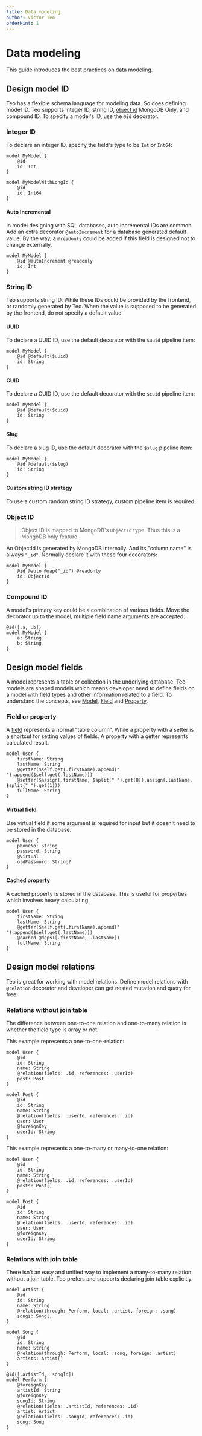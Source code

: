 ```yaml
---
title: Data modeling
author: Victor Teo
orderHint: 1
---
```


# Data modeling

This guide introduces the best practices on data modeling.

## Design model ID

Teo has a flexible schema language for modeling data. So does defining model ID. 
Teo supports integer ID, string ID, [object id](/concepts/components/teo-server/enum)
<span class="concept">MongoDB Only</span>, and compound ID. To specify a model's ID, use 
the `@id` decorator.

### Integer ID

To declare an integer ID, specify the field's type to be `Int` or `Int64`:

```teo
model MyModel {
    @id
    id: Int
}

model MyModelWithLongId {
    @id
    id: Int64
}
```

#### Auto Incremental

In model designing with SQL databases, auto incremental IDs are common. Add an 
extra decorator `@autoIncrement` for a database generated default value. By the
way, a `@readonly` could be added if this field is designed not to change 
externally.

```teo
model MyModel {
    @id @autoIncrement @readonly
    id: Int
}
```

### String ID

Teo supports string ID. While these IDs could be provided by the frontend, or 
randomly generated by Teo. When the value is supposed to be generated by the frontend,
do not specify a default value.

#### UUID

To declare a UUID ID, use the default decorator with the `$uuid` pipeline item:

```teo
model MyModel {
    @id @default($uuid)
    id: String
}
```

#### CUID

To declare a CUID ID, use the default decorator with the `$cuid` pipeline item:

```teo
model MyModel {
    @id @default($cuid)
    id: String
}
```

#### Slug

To declare a slug ID, use the default decorator with the `$slug` pipeline item:

```teo
model MyModel {
    @id @default($slug)
    id: String
}
```

#### Custom string ID strategy

To use a custom random string ID strategy, custom pipeline item is required.

### Object ID

> Object ID is mapped to MongoDB's `ObjectId` type. Thus this is a MongoDB only feature.

An ObjectId is generated by MongoDB internally. And its "column name" is always `"_id"`. 
Normally declare it with these four decorators:

```teo
model MyModel {
    @id @auto @map("_id") @readonly
    id: ObjectId
}
```

### Compound ID

A model's primary key could be a combination of various fields. Move the decorator up to the model,
multiple field name arguments are accepted.

```teo
@id([.a, .b])
model MyModel {
    a: String
    b: String
}
```

## Design model fields

A model represents a table or collection in the underlying database. Teo models are shaped models 
which means developer need to define fields on a model with field types and other information 
related to a field. To understand the concepts, see [Model](/concepts/components/teo-schema/model), 
[Field](/concepts/components/teo-schema/field) and 
[Property](/concepts/components/teo-schema/property).

### Field or property

A [field](/concepts/components/teo-schema/field) represents a normal "table column". While a property
with a setter is a shortcut for setting values of fields. A property with a getter represents calculated result.

```teo
model User {
    firstName: String
    lastName: String
    @getter($self.get(.firstName).append(" ").append($self.get(.lastName)))
    @setter($assign(.firstName, $split(" ").get(0)).assign(.lastName, $split(" ").get(1)))
    fullName: String
}
```

#### Virtual field

Use virtual field if some argument is required for input but it doesn't need to be stored in the database.

```teo
model User {
    phoneNo: String
    password: String
    @virtual
    oldPassword: String?
}
```

#### Cached property

A cached property is stored in the database. This is useful for properties which involves heavy calculating.

```teo
model User {
    firstName: String
    lastName: String
    @getter($self.get(.firstName).append(" ").append($self.get(.lastName)))
    @cached @deps([.firstName, .lastName])
    fullName: String
}
```

## Design model relations

Teo is great for working with model relations. Define model relations with `@relation` 
decorator and developer can get nested mutation and query for free.

### Relations without join table

The difference between one-to-one relation and one-to-many relation is whether the field type is array or not. 

This example represents a one-to-one-relation:

```teo
model User {
    @id
    id: String
    name: String
    @relation(fields: .id, references: .userId)
    post: Post
}

model Post {
    @id
    id: String
    name: String
    @relation(fields: .userId, references: .id)
    user: User
    @foreignKey
    userId: String
}
```

This example represents a one-to-many or many-to-one relation:

```teo
model User {
    @id
    id: String
    name: String
    @relation(fields: .id, references: .userId)
    posts: Post[]
}

model Post {
    @id
    id: String
    name: String
    @relation(fields: .userId, references: .id)
    user: User
    @foreignKey
    userId: String
}
```

### Relations with join table

There isn't an easy and unified way to implement a many-to-many relation without a join table.
Teo prefers and supports declaring join table explicitly.

```teo
model Artist {
    @id
    id: String
    name: String
    @relation(through: Perform, local: .artist, foreign: .song)
    songs: Song[]
}

model Song {
    @id
    id: String
    name: String
    @relation(through: Perform, local: .song, foreign: .artist)
    artists: Artist[]
}

@id([.artistId, .songId])
model Perform {
    @foreignKey
    artistId: String
    @foreignKey
    songId: String
    @relation(fields: .artistId, references: .id)
    artist: Artist
    @relation(fields: .songId, references: .id)
    song: Song
}
```